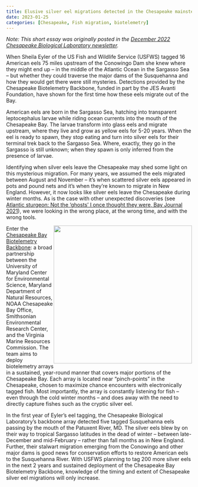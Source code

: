 ```yaml
---
title: Elusive silver eel migrations detected in the Chesapeake mainstem for the first time
date: 2023-01-25
categories: [Chesapeake, Fish migration, biotelemetry]
---
```


*Note: This short essay was originally posted in the [December 2022 Chesapeake Biological Laboratory newsletter](https://simplebooklet.com/december20223#page=5).*

When Sheila Eyler of the US Fish and Wildlife Service (USFWS) tagged 16 American eels 75 miles upstream of the Conowingo Dam she knew where they might end up -- in the middle of the Atlantic Ocean in the Sargasso Sea -- but whether they could traverse the major dams of the Susquehanna and how they would get there were still mysteries. Detections provided by the Chesapeake Biotelemetry Backbone, funded in part by the JES Avanti Foundation, have shown for the first time how these eels migrate out of the Bay.

American eels are born in the Sargasso Sea, hatching into transparent leptocephalus larvae while riding ocean currents into the mouth of the Chesapeake Bay. The larvae transform into glass eels and migrate upstream, where they live and grow as yellow eels for 5-20 years. When the eel is ready to spawn, they stop eating and turn into silver eels for their terminal trek back to the Sargasso Sea. Where, exactly, they go in the Sargasso is still unknown; when they spawn is only inferred from the presence of larvae.

Identifying when silver eels leave the Chesapeake may shed some light on this mysterious migration. For many years, we assumed the eels migrated between August and November -- it's when scattered silver eels appeared in pots and pound nets and it's when they're known to migrate in New England. However, it now looks like silver eels leave the Chesapeake during winter months. As is the case with other unexpected discoveries (see [Atlantic sturgeon: Not the 'ghosts' I once thought they were, Bay Journal 2021](https://www.bayjournal.com/opinion/forum/atlantic-sturgeon-not-the-ghosts-i-once-thought-they-were/article_1f110b8a-5605-11ec-bba1-abd187f4846d.html)), we were looking in the wrong place, at the wrong time, and with the wrong tools.

![](life%20cycle%20c%20Melissa%20Beveridge.jpg){style="float:right;" width="375"}

Enter the [Chesapeake Bay Biotelemetry Backbone](https://www.fisheries.noaa.gov/feature-story/tracking-fish-chesapeake-bay-helps-researchers-and-resource-managers): a broad partnership between the University of Maryland Center for Environmental Science, Maryland Department of Natural Resources, NOAA Chesapeake Bay Office, Smithsonian Environmental Research Center, and the Virginia Marine Resources Commission. The team aims to deploy biotelemetry arrays in a sustained, year-round manner that covers major portions of the Chesapeake Bay. Each array is located near "pinch-points" in the Chesapeake, chosen to maximize chance encounters with electronically tagged fish. Most importantly, the array is constantly listening for fish -- even through the cold winter months -- and does away with the need to directly capture fishes such as the cryptic silver eel.

In the first year of Eyler's eel tagging, the Chesapeake Biological Laboratory's backbone array detected five tagged Susquehanna eels passing by the mouth of the Patuxent River, MD. The silver eels blew by on their way to tropical Sargasso latitudes in the dead of winter -- between late-December and mid-February -- rather than fall months as in New England. Further, their stalwart migration emerging from the Conowingo and other major dams is good news for conservation efforts to restore American eels to the Susquehanna River. With USFWS planning to tag 200 more silver eels in the next 2 years and sustained deployment of the Chesapeake Bay Biotelemetry Backbone, knowledge of the timing and extent of Chesapeake silver eel migrations will only increase.
